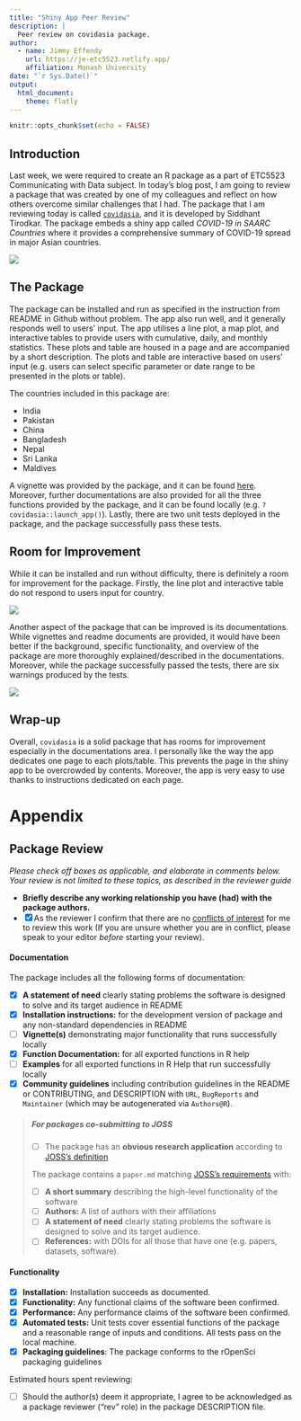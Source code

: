 ```yaml
---
title: "Shiny App Peer Review"
description: |
  Peer review on covidasia package.
author:
  - name: Jimmy Effendy 
    url: https://je-etc5523.netlify.app/
    affiliation: Monash University
date: "`r Sys.Date()`"
output:
  html_document:
    theme: flatly
---
```


```r
knitr::opts_chunk$set(echo = FALSE)
```

## Introduction

Last week, we were required to create an R package as a part of
ETC5523 Communicating with Data subject. In today's blog post, 
I am going to review a package that was created by one of my 
colleagues and reflect on how others overcome similar challenges
that I had. The package that I am reviewing today is called 
[`covidasia`](https://github.com/etc5523-2020/r-package-assessment-Siddhant-96),
and it is developed by Siddhant Tirodkar. The package embeds a shiny app called 
*COVID-19 in SAARC Countries* where it  provides a comprehensive summary of 
COVID-19 spread in major Asian countries. 

![](fig/covidasia-screenshot.PNG)


## The Package

The package can be installed and run as specified in the instruction from 
README in Github without problem. The app also run well, and it generally
responds well to users' input. The app utilises a line plot, 
a map plot, and interactive tables to provide users with cumulative, 
daily, and monthly statistics. These plots and table are housed in a page
and are accompanied by a short description. The plots and table are interactive
based on users' input (e.g. users can select specific parameter or date range
to be presented in the plots or table).

The countries included in this package are:

* India
* Pakistan
* China
* Bangladesh
* Nepal
* Sri Lanka
* Maldives

A vignette was provided by the package, and it can be found 
[here](https://etc5523-2020.github.io/r-package-assessment-Siddhant-96/).
Moreover, further documentations are also provided for all the three functions
provided by the package, and it can be found locally (e.g. `?covidasia::launch_app()`).
Lastly, there are two unit tests deployed in the package, and the package
successfully pass these tests.

## Room for Improvement

While it can be installed and run without difficulty, there is definitely a
room for improvement for the package. Firstly, the line plot and interactive
table do not respond to users input for country.

![](fig/covidasia-country.png)

Another aspect of the package that can be improved is its documentations.
While vignettes and readme documents are provided, it would have been 
better if the background, specific functionality, and overview
of the package are more thoroughly explained/described in the documentations.
Moreover, while the package successfully passed the tests, there are six warnings
produced by the tests.

![](fig/test-result.PNG)

## Wrap-up

Overall, `covidasia` is a solid package that has rooms for improvement especially
in the documentations area. I personally like the way the app dedicates one page to 
each plots/table. This prevents the page in the shiny app to be overcrowded by contents.
Moreover, the app is very easy to use thanks to instructions dedicated on each page.

# Appendix

## Package Review

*Please check off boxes as applicable, and elaborate in comments below.  Your review is not limited to these topics, as described in the reviewer guide*

- **Briefly describe any working relationship you have (had) with the package authors.**
- [x] As the reviewer I confirm that there are no [conflicts of interest](https://devguide.ropensci.org/policies.html#coi) for me to review this work (If you are unsure whether you are in conflict, please speak to your editor _before_ starting your review).

#### Documentation

The package includes all the following forms of documentation:

- [x] **A statement of need** clearly stating problems the software is designed to solve and its target audience in README
- [x] **Installation instructions:** for the development version of package and any non-standard dependencies in README
- [ ] **Vignette(s)** demonstrating major functionality that runs successfully locally
- [x] **Function Documentation:** for all exported functions in R help
- [ ] **Examples** for all exported functions in R Help that run successfully locally
- [x] **Community guidelines** including contribution guidelines in the README or CONTRIBUTING, and DESCRIPTION with `URL`, `BugReports` and `Maintainer` (which may be autogenerated via `Authors@R`).

>##### For packages co-submitting to JOSS
>
>- [ ] The package has an **obvious research application** according to [JOSS's definition](https://joss.theoj.org/about#submission_requirements)
>
>The package contains a `paper.md` matching [JOSS's requirements](https://joss.theoj.org/about#paper_structure) with:
>
>- [ ] **A short summary** describing the high-level functionality of the software
>- [ ] **Authors:**  A list of authors with their affiliations
>- [ ] **A statement of need** clearly stating problems the software is designed to solve and its target audience.
>- [ ] **References:** with DOIs for all those that have one (e.g. papers, datasets, software).

#### Functionality

- [x] **Installation:** Installation succeeds as documented.
- [x] **Functionality:** Any functional claims of the software been confirmed.
- [x] **Performance:** Any performance claims of the software been confirmed.
- [x] **Automated tests:** Unit tests cover essential functions of the package
   and a reasonable range of inputs and conditions. All tests pass on the local machine.
- [x] **Packaging guidelines**: The package conforms to the rOpenSci packaging guidelines

Estimated hours spent reviewing:

- [ ] Should the author(s) deem it appropriate, I agree to be acknowledged as a package reviewer ("rev" role) in the package DESCRIPTION file.
